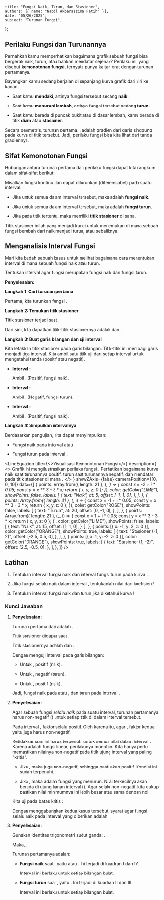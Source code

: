 
    title: "Fungsi Naik, Turun, dan Stasioner",
    authors: [{ name: "Nabil Akbarazzima Fatih" }],
    date: "05/26/2025",
    subject: "Turunan Fungsi",
};

## Perilaku Fungsi dan Turunannya

Pernahkah kamu memperhatikan bagaimana grafik sebuah fungsi bisa bergerak naik, turun, atau bahkan mendatar sejenak? Perilaku ini, yang disebut **kemonotonan fungsi**, ternyata punya kaitan erat dengan turunan pertamanya.

Bayangkan kamu sedang berjalan di sepanjang kurva grafik dari kiri ke kanan.

-   Saat kamu **mendaki**, artinya fungsi tersebut sedang **naik**.

-   Saat kamu **menuruni lembah**, artinya fungsi tersebut sedang **turun**.

-   Saat kamu berada di puncak bukit atau di dasar lembah, kamu berada di titik **diam** atau **stasioner**.

Secara geometris, turunan pertama, <InlineMath math="f'(x)" />, adalah gradien dari garis singgung pada kurva di titik tersebut. Jadi, perilaku fungsi bisa kita lihat dari tanda gradiennya.

## Sifat Kemonotonan Fungsi

Hubungan antara turunan pertama dan perilaku fungsi dapat kita rangkum dalam sifat-sifat berikut:

Misalkan fungsi <InlineMath math="y = f(x)" /> kontinu dan dapat diturunkan (diferensiabel) pada suatu interval.

-   Jika <InlineMath math="f'(x) > 0" /> untuk semua <InlineMath math="x" /> dalam interval tersebut, maka <InlineMath math="f(x)" /> adalah **fungsi naik**.

-   Jika <InlineMath math="f'(x) < 0" /> untuk semua <InlineMath math="x" /> dalam interval tersebut, maka <InlineMath math="f(x)" /> adalah **fungsi turun**.

-   Jika <InlineMath math="f'(x) = 0" /> pada titik tertentu, maka <InlineMath math="f(x)" /> memiliki **titik stasioner** di sana.

Titik stasioner inilah yang menjadi kunci untuk menemukan di mana sebuah fungsi berubah dari naik menjadi turun, atau sebaliknya.

## Menganalisis Interval Fungsi

Mari kita bedah sebuah kasus untuk melihat bagaimana cara menentukan interval di mana sebuah fungsi naik atau turun.

Tentukan interval agar fungsi <InlineMath math="f(x) = x^3 - 3x" /> merupakan fungsi naik dan fungsi turun.

**Penyelesaian:**

**Langkah 1: Cari turunan pertama**

Pertama, kita turunkan fungsi <InlineMath math="f(x)" />.

<BlockMath math="f'(x) = 3x^2 - 3" />

**Langkah 2: Temukan titik stasioner**

Titik stasioner terjadi saat <InlineMath math="f'(x) = 0" />.

<div className="flex flex-col gap-4">
    <BlockMath math="3x^2 - 3 = 0" />
    <BlockMath math="x^2 - 1 = 0" />
    <BlockMath math="(x-1)(x+1) = 0" />
</div>

Dari sini, kita dapatkan titik-titik stasionernya adalah <InlineMath math="x = 1" /> dan <InlineMath math="x = -1" />.

**Langkah 3: Buat garis bilangan dan uji interval**

Kita letakkan titik stasioner pada garis bilangan. Titik-titik ini membagi garis menjadi tiga interval. Kita ambil satu titik uji dari setiap interval untuk mengetahui tanda <InlineMath math="f'(x)" /> (positif atau negatif).

-   **Interval <InlineMath math="x < -1" />:**
    
    Ambil <InlineMath math="x=-2" />. <InlineMath math="f'(-2) = 3(-2)^2 - 3 = 9" /> (Positif, fungsi naik).

-   **Interval <InlineMath math="-1 < x < 1" />:**
    
    Ambil <InlineMath math="x=0" />. <InlineMath math="f'(0) = 3(0)^2 - 3 = -3" /> (Negatif, fungsi turun).

-   **Interval <InlineMath math="x > 1" />:**
    
    Ambil <InlineMath math="x=2" />. <InlineMath math="f'(2) = 3(2)^2 - 3 = 9" /> (Positif, fungsi naik).

**Langkah 4: Simpulkan intervalnya**

Berdasarkan pengujian, kita dapat menyimpulkan:

-   Fungsi naik pada interval <InlineMath math="x < -1" /> atau <InlineMath math="x > 1" />.

-   Fungsi turun pada interval <InlineMath math="-1 < x < 1" />.

<LineEquation
  title={<>Visualisasi Kemonotonan Fungsi</>}
  description={
    <>
      Grafik ini mengilustrasikan perilaku fungsi <InlineMath math="f(x) = x^3 - 3x" />. 
      Perhatikan bagaimana kurva naik saat turunannya positif, turun saat turunannya negatif, dan mendatar pada titik stasioner di mana <InlineMath math="f'(x)=0" />.
    </>
  }
  showZAxis={false}
  cameraPosition={[0, 0, 10]}
  data={[
    {
      points: Array.from({ length: 21 }, (_, i) => {
        const x = -2 + i * 0.05;
        const y = x ** 3 - 3 * x;
        return { x, y, z: 0 };
      }),
      color: getColor("LIME"),
      showPoints: false,
      labels: [
        {
          text: "Naik",
          at: 5,
          offset: [-1, 1, 0],
        },
      ],
    },
    {
      points: Array.from({ length: 41 }, (_, i) => {
        const x = -1 + i * 0.05;
        const y = x ** 3 - 3 * x;
        return { x, y, z: 0 };
      }),
      color: getColor("ROSE"),
      showPoints: false,
      labels: [
        {
          text: "Turun",
          at: 20,
          offset: [0, -1, 0],
        },
      ],
    },
    {
      points: Array.from({ length: 21 }, (_, i) => {
        const x = 1 + i * 0.05;
        const y = x ** 3 - 3 * x;
        return { x, y, z: 0 };
      }),
      color: getColor("LIME"),
      showPoints: false,
      labels: [
        {
          text: "Naik",
          at: 15,
          offset: [1, 1, 0],
        },
      ],
    },
    {
      points: [{ x: -1, y: 2, z: 0 }],
      color: getColor("ORANGE"),
      showPoints: true,
      labels: [
        {
          text: "Stasioner (-1, 2)",
          offset: [-2.5, 0.5, 0],
        },
      ],
    },
    {
      points: [{ x: 1, y: -2, z: 0 }],
      color: getColor("ORANGE"),
      showPoints: true,
      labels: [
        {
          text: "Stasioner (1, -2)",
          offset: [2.5, -0.5, 0],
        },
      ],
    },
  ]}
/>

## Latihan

1.  Tentukan interval fungsi naik dan interval fungsi turun pada kurva <InlineMath math="f(x) = x^3 - 3x^2 - 15" />.

2.  Jika fungsi <InlineMath math="f(x) = ax^3 + x^2 + 5" /> selalu naik dalam interval <InlineMath math="0 < x < 2" />, tentukanlah nilai dari koefisien <InlineMath math="a" />!

3.  Tentukan interval fungsi naik dan turun jika diketahui kurva <InlineMath math="f(x) = \sin 2x \cos 2x" />!

### Kunci Jawaban

1.  **Penyelesaian:**

    Turunan pertama dari <InlineMath math="f(x) = x^3 - 3x^2 - 15" /> adalah <InlineMath math="f'(x) = 3x^2 - 6x" />.
    
    Titik stasioner didapat saat <InlineMath math="f'(x) = 0" />.

    <BlockMath math="3x^2 - 6x = 0 \implies 3x(x - 2) = 0" />

    Titik stasionernya adalah <InlineMath math="x=0" /> dan <InlineMath math="x=2" />.

    Dengan menguji interval pada garis bilangan:

    -   Untuk <InlineMath math="x<0" />, <InlineMath math="f'(x)" /> positif (naik).

    -   Untuk <InlineMath math="0<x<2" />, <InlineMath math="f'(x)" /> negatif (turun).

    -   Untuk <InlineMath math="x>2" />, <InlineMath math="f'(x)" /> positif (naik).

    Jadi, fungsi naik pada <InlineMath math="x < 0" /> atau <InlineMath math="x > 2" />, dan turun pada interval <InlineMath math="0 < x < 2" />.

2.  **Penyelesaian:**

    Agar sebuah fungsi *selalu naik* pada suatu interval, turunan pertamanya harus non-negatif (<InlineMath math="f'(x) \ge 0" />) untuk setiap titik di dalam interval tersebut.

    <BlockMath math="f'(x) = 3ax^2 + 2x = x(3ax + 2)" />
    
    Pada interval <InlineMath math="0 < x < 2" />, faktor <InlineMath math="x" /> selalu positif. Oleh karena itu, agar <InlineMath math="f'(x) \ge 0" />, faktor kedua yaitu <InlineMath math="(3ax + 2)" /> juga harus non-negatif.
    
    <BlockMath math="3ax + 2 \ge 0" />
    
    Ketidaksamaan ini harus terpenuhi untuk semua nilai <InlineMath math="x" /> dalam interval <InlineMath math="0 < x < 2" />. Karena <InlineMath math="h(x) = 3ax + 2" /> adalah fungsi linear, perilakunya monoton. Kita hanya perlu memastikan nilainya non-negatif pada titik ujung interval yang paling "kritis".

    -   Jika <InlineMath math="a \ge 0" />, maka <InlineMath math="3ax" /> juga non-negatif, sehingga <InlineMath math="3ax+2" /> pasti akan positif. Kondisi ini sudah terpenuhi.

    -   Jika <InlineMath math="a < 0" />, maka <InlineMath math="h(x)" /> adalah fungsi yang menurun. Nilai terkecilnya akan berada di ujung kanan interval (<InlineMath math="x=2" />). Agar <InlineMath math="h(x)" /> selalu non-negatif, kita cukup pastikan nilai minimumnya ini lebih besar atau sama dengan nol.

    Kita uji pada batas kritis <InlineMath math="x=2" />:

    <div className="flex flex-col gap-4">
        <BlockMath math="3a(2) + 2 \ge 0" />
        <BlockMath math="6a \ge -2" />
        <BlockMath math="a \ge -1/3" />
    </div>

    Dengan menggabungkan kedua kasus tersebut, syarat agar fungsi selalu naik pada interval yang diberikan adalah <InlineMath math="a \ge -1/3" />.

3.  **Penyelesaian:**

    Gunakan identitas trigonometri sudut ganda: <InlineMath math="\sin(2A) = 2\sin(A)\cos(A)" />.

    Maka, <InlineMath math="f(x) = \sin 2x \cos 2x = \frac{1}{2} \sin(4x)" />.
    
    Turunan pertamanya adalah:

    <BlockMath math="f'(x) = \frac{1}{2} \cdot \cos(4x) \cdot 4 = 2\cos(4x)" />
    
    -   **Fungsi naik** saat <InlineMath math="f'(x) > 0" />, yaitu <InlineMath math="2\cos(4x) > 0" /> atau <InlineMath math="\cos(4x) > 0" />. Ini terjadi di kuadran I dan IV.

        <div className="flex flex-col gap-4">
            <BlockMath math="-\frac{\pi}{2} + 2k\pi < 4x < \frac{\pi}{2} + 2k\pi" />
            <BlockMath math="-\frac{\pi}{8} + \frac{k\pi}{2} < x < \frac{\pi}{8} + \frac{k\pi}{2}" />
        </div>

        Interval ini berlaku untuk setiap <InlineMath math="k" /> bilangan bulat.

    -   **Fungsi turun** saat <InlineMath math="f'(x) < 0" />, yaitu <InlineMath math="\cos(4x) < 0" />. Ini terjadi di kuadran II dan III.

        <div className="flex flex-col gap-4">
            <BlockMath math="\frac{\pi}{2} + 2k\pi < 4x < \frac{3\pi}{2} + 2k\pi" />
            <BlockMath math="\frac{\pi}{8} + \frac{k\pi}{2} < x < \frac{3\pi}{8} + \frac{k\pi}{2}" />
        </div>

        Interval ini berlaku untuk setiap <InlineMath math="k" /> bilangan bulat.